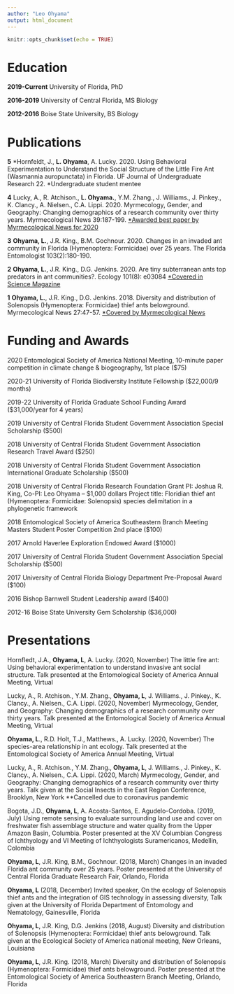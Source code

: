 ```yaml
---
author: "Leo Ohyama"
output: html_document
---
```


```r
knitr::opts_chunk$set(echo = TRUE)
```

# Education

**2019-Current** University of Florida, PhD

**2016-2019** University of Central Florida, MS Biology

**2012-2016** Boise State University, BS Biology

# Publications

**5** \*Hornfeldt, J., **L. Ohyama**, A. Lucky. 2020. Using Behavioral Experimentation to Understand the Social Structure of the Little Fire Ant (Wasmannia auropunctata) in Florida. UF Journal of Undergraduate Research 22.
*Undergraduate student mentee

**4** Lucky, A., R. Atchison., **L. Ohyama.**, Y.M. Zhang., J. Williams., J. Pinkey., K. Clancy., A. Nielsen., C.A. Lippi. 2020. Myrmecology, Gender, and Geography: Changing demographics of a research community over thirty years. Myrmecological News 39:187-199.
[\*Awarded best paper by Myrmecological News for 2020](https://blog.myrmecologicalnews.org/2021/02/04/best-paper-award-2020/)

**3** **Ohyama, L.**, J.R. King., B.M. Gochnour. 2020. Changes in an invaded ant community in Florida (Hymenoptera: Formicidae) over 25 years. The Florida Entomologist 103(2):180-190.

**2** **Ohyama, L.**, J.R. King., D.G. Jenkins. 2020. Are tiny subterranean ants top predators in ant communities?. Ecology 101(8): e03084
[\*Covered in Science Magazine](https://www.sciencemag.org/news/2020/05/thief-ants-steal-and-eat-young-other-ants-decimating-their-populations)

**1** **Ohyama, L.**, J.R. King., D.G. Jenkins. 2018. Diversity and distribution of Solenopsis (Hymenoptera: Formicidae) thief ants belowground. Myrmecological News 27:47-57.
[\*Covered by Myrmecological News](https://blog.myrmecologicalnews.org/2018/07/12/diversity-and-distribution-of-solenopsis-thief-ants-belowground/)

# Funding and Awards
2020
Entomological Society of America National Meeting, 10-minute paper competition in climate change & biogeography, 1st place ($75)

2020-21 
University of Florida Biodiversity Institute Fellowship ($22,000/9 months)

2019-22	
University of Florida Graduate School Funding Award ($31,000/year for 4 years)

2019	University of Central Florida Student Government Association Special Scholarship ($500)

2018	University of Central Florida Student Government Association Research Travel Award ($250)

2018	University of Central Florida Student Government Association International Graduate Scholarship ($500)

2018	University of Central Florida Research Foundation Grant
PI: Joshua R. King, Co-PI: Leo Ohyama -- $1,000 dollars
Project title: Floridian thief ant (Hymenoptera: Formicidae: Solenopsis) species delimitation in a phylogenetic framework

2018	Entomological Society of America Southeastern Branch Meeting Masters Student Poster Competition 2nd place ($100)

2017	Arnold Haverlee Exploration Endowed Award ($1000)

2017	University of Central Florida Student Government Association Special Scholarship ($500)

2017	University of Central Florida Biology Department Pre-Proposal Award ($100)

2016	Bishop Barnwell Student Leadership award ($400)

2012-16	Boise State University Gem Scholarship ($36,000)

# Presentations

Hornfledt, J.A., **Ohyama, L**, A. Lucky. (2020, November) The little fire ant: Using behavioral experimentation to understand invasive ant social structure. Talk presented at the Entomological Society of America Annual Meeting, Virtual

Lucky, A., R. Atchison., Y.M. Zhang., **Ohyama, L**, J. Williams., J. Pinkey., K. Clancy., A. Nielsen., C.A. Lippi. (2020, November) Myrmecology, Gender, and Geography: Changing demographics of a research community over thirty years. Talk presented at the Entomological Society of America Annual Meeting, Virtual

**Ohyama, L**., R.D. Holt, T.J., Matthews., A. Lucky. (2020, November) The species-area relationship in ant ecology. Talk presented at the Entomological Society of America Annual Meeting, Virtual 

Lucky, A., R. Atchison., Y.M. Zhang., **Ohyama, L**, J. Williams., J. Pinkey., K. Clancy., A. Nielsen., C.A. Lippi. (2020, March) Myrmecology, Gender, and Geography: Changing demographics of a research community over thirty years. Talk given at the Social Insects in the East Region Conference, Brooklyn, New York **Cancelled due to coronavirus pandemic

Bogota, J.D., **Ohyama, L**, A. Acosta-Santos, E. Agudelo-Cordoba. (2019, July) Using remote sensing to evaluate surrounding land use and cover on freshwater fish assemblage structure and water quality from the Upper Amazon Basin, Columbia. Poster presented at the XV Columbian Congress of Ichthyology and VI Meeting of Ichthyologists Suramericanos, Medellin, Colombia

**Ohyama, L**, J.R. King, B.M., Gochnour. (2018, March) Changes in an invaded Florida ant community over 25 years. Poster presented at the University of Central Florida Graduate Research Fair, Orlando, Florida

**Ohyama, L** (2018, December) Invited speaker, On the ecology of Solenopsis thief ants and the integration of GIS technology in assessing diversity, Talk given at the University of Florida Department of Entomology and Nematology, Gainesville, Florida

**Ohyama, L**, J.R. King, D.G. Jenkins (2018, August) Diversity and distribution of Solenopsis (Hymenoptera: Formicidae) thief ants belowground. Talk given at the Ecological Society of America national meeting, New Orleans, Louisiana

**Ohyama, L**, J.R. King. (2018, March) Diversity and distribution of Solenopsis (Hymenoptera: Formicidae) thief ants belowground. Poster presented at the Entomological Society of America Southeastern Branch Meeting, Orlando, Florida



